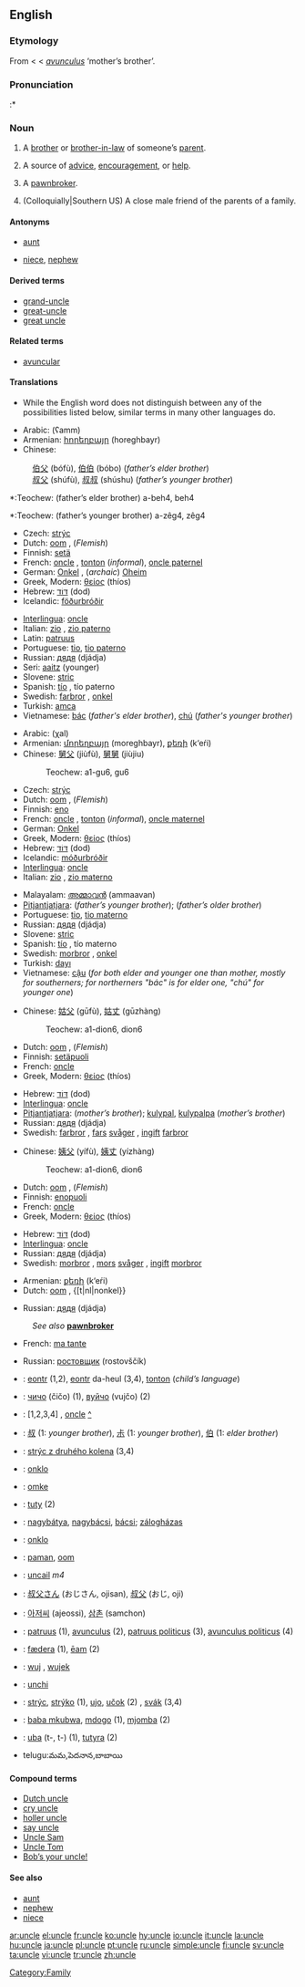 ==English==

===Etymology===
From {{ME.}} < {{OF.}} < {{L.}} ''[[avunculus]]'' ‘mother’s brother’.

===Pronunciation===
:* {{rhymes|ʌŋkəl}}

===Noun===
{{en-noun}}

# A [[brother]] or [[brother-in-law]] of someone’s [[parent]].
# {{context|figuratively}} A source of [[advice]], [[encouragement]], or [[help]].
# {{context|UK|informal}} A [[pawnbroker]].
# (Colloquially|Southern US) A close male friend of the parents of a family.

====Antonyms====
* {{italbrac|with regard to gender}} [[aunt]]
* {{italbrac|with regard to ancestry}} [[niece]], [[nephew]]

====Derived terms====
* [[grand-uncle]]
* [[great-uncle]]
* [[great uncle]]

====Related terms====
* [[avuncular]]

====Translations====
* While the English word does not distinguish between any of the possibilities listed below, similar terms in many other languages do.

{{trans-top|brother of someone’s father}}
*Arabic: {{ARchar|[[عم]]}} (ʕamm) {{m}}
*Armenian: [[հորեղբայր]] (horeghbayr)
*Chinese:
: [[伯父]] (bófù), [[伯伯]] (bóbo) (''father’s elder brother'')
: [[叔父]] (shúfù), [[叔叔]] (shúshu) (''father’s younger brother'')
*:Teochew: (father’s elder brother) a-beh4, beh4
*:Teochew: (father’s younger brother) a-zêg4, zêg4
*Czech: [[strýc]] {{m}}
*Dutch: [[oom#Dutch|oom]] {{m}}, (''Flemish'') {{t|nl|nonkel}} {{m}}
*Finnish: [[setä]]
*French: [[oncle#French|oncle]] {{m}}, [[tonton]] {{m}} (''informal''), [[oncle paternel]] {{m}}
*German: [[Onkel]] {{m}}, (''archaic'') [[Oheim]] {{m}}
*Greek, Modern: [[θείος]] (thíos) {{m}}
*Hebrew: [[דוד|דּוֹד]] (dod) {{m}}
*Icelandic: [[föðurbróðir]] {{m}}
{{trans-mid}}
*[[Interlingua]]: [[oncle#Interlingua|oncle]]
*Italian: [[zio]] {{m}}, [[zio paterno]] {{m}}
*Latin: [[patruus]] {{m}}
*Portuguese: [[tio#Portuguese|tio]], [[tio#Portuguese|tio paterno]]
*Russian: [[дядя]] (djádja) {{m}}
*Seri: [[aaitz]] (younger)
*Slovene: [[stric]] {{m}}
*Spanish: [[tío]] {{m}}, tío paterno {{m}}
*Swedish: [[farbror]] {{c}}, [[onkel]] {{c}}
*Turkish: [[amca]]
*Vietnamese: [[bác]] (''father's elder brother''), [[chú]] (''father's younger brother'')
{{trans-bottom}}

{{trans-top|brother of someone’s mother}}
*Arabic: {{ARchar|[[خال]]}} (χal) {{m}} 
*Armenian: [[մորեղբայր]] (moreghbayr), [[քեռի]] (k‘eŕi)
*Chinese: [[舅父]] (jiùfù), [[舅舅]] (jiùjiu)
*:Teochew: a1-gu6, gu6
*Czech: [[strýc]] {{m}}
*Dutch: [[oom#Dutch|oom]] {{m}}, (''Flemish'') {{t|nl|nonkel}} {{m}}
*Finnish: [[eno]]
*French: [[oncle#French|oncle]] {{m}}, [[tonton]] {{m}} (''informal''), [[oncle maternel]] {{m}}
*German: [[Onkel]] {{m}}
*Greek, Modern: [[θείος]] (thíos) {{m}}
*Hebrew: [[דוד|דּוֹד]] (dod) {{m}}
*Icelandic: [[móðurbróðir]] {{m}}
*[[Interlingua]]: [[oncle#Interlingua|oncle]]
*Italian: [[zio]] {{m}}, [[zio materno]] {{m}}
{{trans-mid}}
*Malayalam: [[അമ്മാവന്‍]] (ammaavan)
*[[Pitjantjatjara]]: {{Unicode|[[mama maḻatja]]}} (''father’s younger brother''); {{Unicode|[[mama puḻka]]}} (''father’s older brother'')
*Portuguese: [[tio#Portuguese|tio]], [[tio materno#Portuguese|tio materno]]
*Russian: [[дядя]] (djádja) {{m}}
*Slovene: [[stric]] {{m}}
*Spanish: [[tío]] {{m}}, tío materno {{m}}
*Swedish: [[morbror]] {{c}}, [[onkel]] {{c}}
*Turkish: [[dayı]]
*Vietnamese: [[cậu]] (''for both elder and younger one than mother, mostly for southerners; for northerners "bác" is for elder one, "chú" for younger one'')
{{trans-bottom}}

{{trans-top|someone’s father’s brother-in-law; husband of someone’s paternal aunt}}
*Chinese: [[姑父]] (gūfù), [[姑丈]] (gūzhàng)
*:Teochew: a1-dion6, dion6
*Dutch: [[oom#Dutch|oom]] {{m}}, (''Flemish'') {{t|nl|nonkel}} {{m}}
*Finnish: [[setäpuoli]]
*French: [[oncle#French|oncle]] {{m}}
*Greek, Modern: [[θείος]] (thíos) {{m}}
{{trans-mid}}
*Hebrew: [[דוד|דּוֹד]] (dod) {{m}}
*[[Interlingua]]: [[oncle#Interlingua|oncle]]
*[[Pitjantjatjara]]: {{Unicode|[[kamuṟu]]}} (''mother’s brother''); [[kulypal]], [[kulypalpa]] (''mother’s brother'')
*Russian: [[дядя]] (djádja) {{m}}
*Swedish: [[farbror]] {{c}}, [[far]]s [[svåger]] {{c}}, [[ingift]] [[farbror]] {{c}}
{{trans-bottom}}

{{trans-top|someone’s mother’s brother-in-law; husband of someone’s maternal aunt}}
*Chinese: [[姨父]] (yífù), [[姨丈]] (yízhàng)
*:Teochew: a1-dion6, dion6
*Dutch: [[oom#Dutch|oom]] {{m}}, (''Flemish'') {{t|nl|nonkel}} {{m}}
*Finnish: [[enopuoli]]
*French: [[oncle#French|oncle]] {{m}}
*Greek, Modern: [[θείος]] (thíos) {{m}}
{{trans-mid}}
*Hebrew: [[דוד|דּוֹד]] (dod) {{m}}
*[[Interlingua]]: [[oncle#Interlingua|oncle]]
*Russian: [[дядя]] (djádja) {{m}}
*Swedish: [[morbror]] {{c}}, [[mor]]s [[svåger]] {{c}}, [[ingift]] [[morbror]] {{c}}
{{trans-bottom}}

{{trans-top|source of advice, encouragement, or help}}
*Armenian: [[քեռի]] (k‘eŕi)
*Dutch: [[oom#Dutch|oom]] {{m}}, {[t|nl|nonkel}} {{m}}
{{trans-mid}}
*Russian: [[дядя]] (djádja) {{m}}
{{trans-bottom}}

<!--Add INFORMAL terms to this table, where these exist-->
{{trans-top|UK informal: pawnbroker}}
: ''See also'' '''[[pawnbroker]]'''
*French: [[ma tante]]
{{trans-mid}}
*Russian: [[ростовщик]] (rostovščík) {{m}}
{{trans-bottom}}

{{checktrans}}
{{trans-top|Translations to be checked}}
*{{ttbc|Breton}}: [[eontr]] {{m}} (1,2), [[eontr]] da-heul (3,4), [[tonton#Breton|tonton]] {{m}} (''child’s language'')
*{{ttbc|Bulgarian}}: [[чичо]] (čičo) {{m}} (1), [[вуйчо]] (vujčo) {{m}} (2)
*{{ttbc|Catalan}}: [1,2,3,4] {{t|ca|tiu}} {{m}}, [[oncle#Catalan|oncle]] {{m}} [[:ca:oncle|^]]
*{{ttbc|CJKV Characters}}: [[叔]] (1: ''younger brother''), [[尗]] (1: ''younger brother''), [[伯]] (1: ''elder brother'')
*{{ttbc|Czech}}: [[strýc z druhého kolena]] (3,4) {{m}}
*{{ttbc|Esperanto}}: [[onklo#Esparanto|onklo]]
*{{ttbc|Frisian}}: [[omke]] {{m}}
*{{ttbc|Guaraní}}: [[tuty]] (2)
*{{ttbc|Hungarian}}: [[nagybátya]], [[nagybácsi]], [[bácsi]]; [[zálogházas]]
*{{ttbc|Ido}}: [[onklo#Ido|onklo]]
{{trans-mid}}
*{{ttbc|Indonesian}}: [[paman]], [[oom]]
*{{ttbc|Irish}}: [[uncail]] ''m4''
*{{ttbc|Japanese}}: [[叔父さん]] (おじさん, ojisan), [[叔父]] (おじ, oji)
*{{ttbc|Korean}}: [[아저씨]] (ajeossi), [[삼촌]] (samchon)
*{{ttbc|Latin}}: [[patruus]] (1), [[avunculus]] (2), [[patruus politicus]] (3), [[avunculus politicus]] (4)
*{{ttbc|Old English}}: [[fædera]] (1), [[eam|ēam]] (2)
*{{ttbc|Polish}}: [[wuj]] {{m}}, [[wujek]] {{m}}
*{{ttbc|Romanian}}: [[unchi]] {{m}}
*{{ttbc|Slovak}}: [[strýc]], [[strýko]] (1), [[ujo]], [[učok]] (2) {{m}}, [[svák]] (3,4) {{m}}
*{{ttbc|Swahili}}: [[baba mkubwa]], [[mdogo]] (1), [[mjomba]] (2)
*{{ttbc|Tupinambá}}: [[uba]] (t-, t-) (1), [[tutyra]] (2)
*telugu:మమ,పెదనాన,బాబాయి
{{trans-bottom}}

====Compound terms====
* [[Dutch uncle]]
* [[cry uncle]]
* [[holler uncle]]
* [[say uncle]]
* [[Uncle Sam]]
* [[Uncle Tom]] 
* [[Bob’s your uncle!]]

====See also====
* [[aunt]]
* [[nephew]]
* [[niece]]

[[Category:Family]]

[[ar:uncle]]
[[el:uncle]]
[[fr:uncle]]
[[ko:uncle]]
[[hy:uncle]]
[[io:uncle]]
[[it:uncle]]
[[la:uncle]]
[[hu:uncle]]
[[ja:uncle]]
[[pl:uncle]]
[[pt:uncle]]
[[ru:uncle]]
[[simple:uncle]]
[[fi:uncle]]
[[sv:uncle]]
[[ta:uncle]]
[[vi:uncle]]
[[tr:uncle]]
[[zh:uncle]]